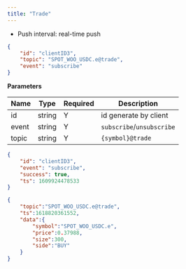 ```yaml
---
title: "Trade"
---
```


- Push interval: real-time push

```json
{
    "id": "clientID3",
    "topic": "SPOT_WOO_USDC.e@trade",
    "event": "subscribe"
}
```

**Parameters**

| Name   | Type   | Required | Description                              |
| ------ | ------ | -------- | ---------------------------------------- |
| id     | string | Y        | id generate by client                    |
| event  | string | Y        | `subscribe`/`unsubscribe`                |
| topic  | string | Y        | `{symbol}@trade`                         |

<RequestExample>

```json Response
{
    "id": "clientID3",
    "event": "subscribe",
    "success": true,
    "ts": 1609924478533
}
```

</RequestExample>

<ResponseExample>

```json Subscribed Message
{
    "topic":"SPOT_WOO_USDC.e@trade",
    "ts":1618820361552,
    "data":{
        "symbol":"SPOT_WOO_USDC.e",
        "price":0.37988,
        "size":300,
        "side":"BUY"
    }
}
```

</ResponseExample>